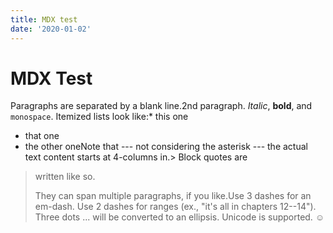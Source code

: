 ```yaml
---
title: MDX test
date: '2020-01-02'
---
```


MDX Test
============

Paragraphs are separated by a blank line.2nd paragraph. *Italic*, **bold**, and `monospace`. Itemized lists look like:* this one
* that one
* the other oneNote that --- not considering the asterisk --- the actual text content starts at 4-columns in.> Block quotes are
> written like so.
>
> They can span multiple paragraphs,
> if you like.Use 3 dashes for an em-dash. Use 2 dashes for ranges (ex., "it's all in chapters 12--14"). Three dots ... will be converted to an ellipsis.
Unicode is supported. ☺